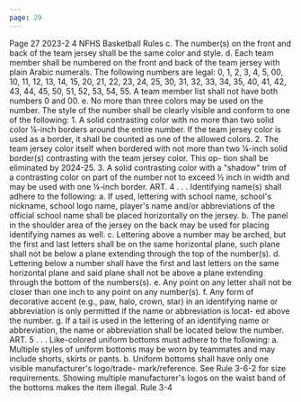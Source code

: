 ```yaml
---
page: 29
---
```


Page 27 2023-2 4 NFHS Basketball Rules c. The number(s) on the front and back of the team jersey shall be the same color and style. d. Each team member shall be numbered on the front and back of the team jersey with plain Arabic numerals. The following numbers are legal: 0, 1, 2, 3, 4, 5, 00, 10, 11, 12, 13, 14, 15, 20, 21, 22, 23, 24, 25, 30, 31, 32, 33, 34, 35, 40, 41, 42, 43, 44, 45, 50, 51, 52, 53, 54, 55. A team member list shall not have both numbers 0 and 00. e. No more than three colors may be used on the number. The style of the number shall be clearly visible and conform to one of the following: 1. A solid contrasting color with no more than two solid color ¼-inch borders around the entire number. If the team jersey color is used as a border, it shall be counted as one of the allowed colors. 2. The team jersey color itself when bordered with not more than two ¼-inch solid border(s) contrasting with the team jersey color. This op- tion shall be eliminated by 2024-25. 3. A solid contrasting color with a "shadow" trim of a contrasting color on part of the number not to exceed ½ inch in width and may be used with one ¼-inch border. ART. 4 . . . Identifying name(s) shall adhere to the following: a. If used, lettering with school name, school's nickname, school logo name, player's name and/or abbreviations of the official school name shall be placed horizontally on the jersey. b. The panel in the shoulder area of the jersey on the back may be used for placing identifying names as well. c. Lettering above a number may be arched, but the first and last letters shall be on the same horizontal plane, such plane shall not be below a plane extending through the top of the number(s). d. Lettering below a number shall have the first and last letters on the same horizontal plane and said plane shall not be above a plane extending through the bottom of the numbers(s). e. Any point on any letter shall not be closer than one inch to any point on any number(s). f. Any form of decorative accent (e.g., paw, halo, crown, star) in an identifying name or abbreviation is only permitted if the name or abbreviation is locat- ed above the number. g. If a tail is used in the lettering of an identifying name or abbreviation, the name or abbreviation shall be located below the number. ART. 5 . . . Like-colored uniform bottoms must adhere to the following: a. Multiple styles of uniform bottoms may be worn by teammates and may include shorts, skirts or pants. b. Uniform bottoms shall have only one visible manufacturer's logo/trade- mark/reference. See Rule 3-6-2 for size requirements. Showing multiple manufacturer's logos on the waist band of the bottoms makes the item illegal. Rule 3-4
